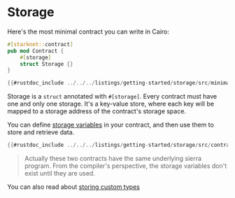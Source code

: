 # Storage

Here's the most minimal contract you can write in Cairo:

```rust 
#[starknet::contract]
pub mod Contract {
    #[storage]
    struct Storage {}
}
```

```rust
{{#rustdoc_include ../../../listings/getting-started/storage/src/minimal_contract.cairo:contract}}
```

Storage is a `struct` annotated with `#[storage]`. Every contract must have one and only one storage.
It's a key-value store, where each key will be mapped to a storage address of the contract's storage space.

You can define [storage variables](./variables.md#storage-variables) in your contract, and then use them to store and retrieve data.

```rust
{{#rustdoc_include ../../../listings/getting-started/storage/src/contract.cairo:contract}}
```

> Actually these two contracts have the same underlying sierra program.
> From the compiler's perspective, the storage variables don't exist until they are used.

You can also read about [storing custom types](./storing-custom-types.md)

